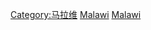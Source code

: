 {{Commonscat|Geography of Malawi}}

[[Category:马拉维|Category:马拉维]]
[[Category:非洲各国地理|Malawi]]
[[Category:南部非洲地理|Malawi]]